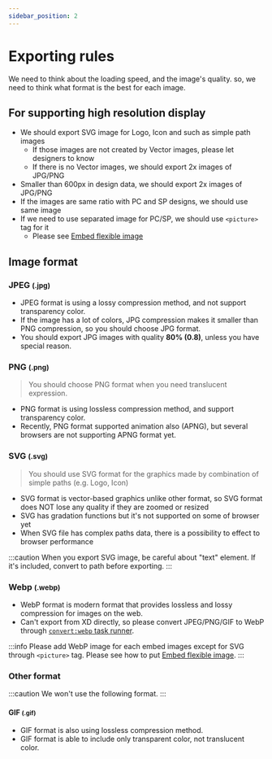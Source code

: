 ```yaml
---
sidebar_position: 2
---
```


# Exporting rules

We need to think about the loading speed, and the image's quality. so, we need to think what format is the best for each image.

## For supporting high resolution display

* We should export SVG image for Logo, Icon and such as simple path images
  * If those images are not created by Vector images, please let designers to know
  * If there is no Vector images, we should export 2x images of JPG/PNG
* Smaller than 600px in design data, we should export 2x images of JPG/PNG
* If the images are same ratio with PC and SP designs, we should use same image
* If we need to use separated image for PC/SP, we should use `<picture>` tag for it
  * Please see [Embed flexible image](/docs/html/tips/picture#condition-by-image-format)


## Image format

### JPEG <small>(.jpg)</small>

* JPEG format is using a lossy compression method, and not support transparency color.
* If the image has a lot of colors, JPG compression makes it smaller than PNG compression, so you should choose JPG format.
* You should export JPG images with quality **80% (0.8)**, unless you have special reason.

### PNG <small>(.png)</small>

> You should choose PNG format when you need translucent expression.

* PNG format is using lossless compression method, and support transparency color.
* Recently, PNG format supported animation also (APNG), but several browsers are not supporting APNG format yet.

### SVG <small>(.svg)</small>

> You should use SVG format for the graphics made by combination of simple paths (e.g. Logo, Icon)

* SVG format is vector-based graphics unlike other format, so SVG format does NOT lose any quality if they are zoomed or resized
* SVG has gradation functions but it's not supported on some of browser yet
* When SVG file has complex paths data, there is a possibility to effect to browser performance

:::caution
When you export SVG image, be careful about "text" element.
If it's included, convert to path before exporting.
:::

### Webp <small>(.webp)</small>

* WebP format is modern format that provides lossless and lossy compression for images on the web.
* Can't export from XD directly, so please convert JPEG/PNG/GIF to WebP through [`convert:webp` task runner](/docs/html/task-runner/scripts/convert-webp).

:::info
Please add WebP image for each embed images except for SVG through `<picture>` tag.
Please see how to put [Embed flexible image](/docs/html/tips/picture#condition-by-image-format).
:::

### Other format

:::caution
We won't use the following format.
:::

#### GIF <small>(.gif)</small>

* GIF format is also using lossless compression method.
* GIF format is able to include only transparent color, not translucent color.
<!-- * We won't use GIF format basically, but if you need GIF animation you can choose this. -->
